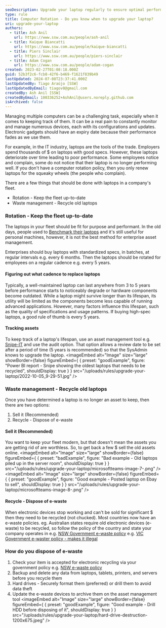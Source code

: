 ```yaml
---
seoDescription: Upgrade your laptop regularly to ensure optimal performance and reduce waste through a computer rotation policy that includes recycling old devices.
type: rule
title: Computer Rotation - Do you know when to upgrade your laptop?
uri: upgrade-your-laptop
authors:
  - title: Ash Anil
    url: https://www.ssw.com.au/people/ash-anil
  - title: Kaique Biancatti
    url: https://www.ssw.com.au/people/kaique-biancatti
  - title: Piers Sinclair
    url: https://www.ssw.com.au/people/piers-sinclair
  - title: Adam Cogan
    url: https://www.ssw.com.au/people/adam-cogan
created: 2023-02-27T01:08:18.000Z
guid: 52b3f2c6-fcb8-42f6-b469-f1621f839b49
lastUpdated: 2024-07-08T23:37:41.000Z
lastUpdatedBy: Tiago Araújo [SSW]
lastUpdatedByEmail: tiagov8@gmail.com
createdBy: Ash Anil [SSW]
createdByEmail: 100336252+AshAnil@users.noreply.github.com
isArchived: false
---
```


Managing multiple computers can be a challenging task, especially when it comes to keeping track of them. It can be a real pain to constantly monitor and manage numerous devices, each with its configurations and updates. Electronic gadgets should have an expiry date because their performance fades as we use them.

For example, in the IT industry, laptops are the tools of the trade. Employers spend thousands of $ on laptops with good specs. However, these laptops deteriorate over time leading to poor performance. Some employees notice and complain, some do not notice that their laptop is no longer performing well. If you don't have a computer rotation policy, then you only renew laptops for the squeaky wheels (the people who complain).

There are a few things that should be done with laptops in a company's fleet.

* Rotation - Keep the fleet up-to-date
* Waste management - Recycle old laptops

### Rotation - Keep the fleet up-to-date

The laptops in your fleet should be fit for purpose and performant. In the old days, people used to [Benchmark their laptops](/do-you-benchmark-your-pc) and it's still useful for personal machines, however, it is not the best method for enterprise asset management.

Enterprises should buy laptops with standardized specs, in batches, at regular intervals e.g. every 6 months. Then the laptops should be rotated for employees on a regular cadence e.g. every 5 years.

#### Figuring out what cadence to replace laptops

Typically, a well-maintained laptop can last anywhere from 3 to 5 years before performance starts to noticeably degrade or hardware components become outdated. While a laptop might survive longer than its lifespan, its utility will be limited as the components become less capable of running advanced applications. However, many factors influence this lifespan, such as the quality of specifications and usage patterns. If buying high-spec laptops, a good rule of thumb is every 5 years.

#### Tracking assets

To keep track of a laptop's lifespan, use an asset management tool e.g. [Snipe-IT](https://snipeitapp.com/) and use the audit option. That option allows a review date to be set after a period of time (5 years is recommended) so that the SysAdmin knows to upgrade the laptop.
<imageEmbed
  alt="Image"
  size="large"
  showBorder={false}
  figureEmbed={ {
    preset: "goodExample",
    figure: "Power BI report - Snipe showing the oldest laptops that needs to be recycled",
    shouldDisplay: true
  } }
  src="/uploads/rules/upgrade-your-laptop/2022-10-05_9-29-51.jpg"
/>

### Waste management - Recycle old laptops

Once you have determined a laptop is no longer an asset to keep, then there are two options:

1. Sell it (Recommended)
2. Recycle - Dispose of e-waste

#### Sell it (Recommended)

You want to keep your fleet modern, but that doesn't mean the assets you are getting rid of are worthless. So, to get back a few $ sell the old assets online.
<imageEmbed
  alt="Image"
  size="large"
  showBorder={false}
  figureEmbed={ {
    preset: "badExample",
    figure: "Bad example - Old laptops piled up in the server room",
    shouldDisplay: true
  } }
  src="/uploads/rules/upgrade-your-laptop/microsoftteams-image-7-.png"
/>
<imageEmbed
  alt="Image"
  size="large"
  showBorder={false}
  figureEmbed={ {
    preset: "goodExample",
    figure: "Good example - Posted laptop on Ebay to sell",
    shouldDisplay: true
  } }
  src="/uploads/rules/upgrade-your-laptop/microsoftteams-image-8-.png"
/>

#### Recycle - Dispose of e-waste

When electronic devices stop working and can't be sold for significant $ then they need to be recycled (not chucked). Most countries now have an e-waste policies.
eg. Australian states require old electronic devices (e-waste) to be recycled, so follow the policy of the country and state your company operates in
e.g. [NSW Government e-waste policy](https://www.epa.nsw.gov.au/your-environment/recycling-and-reuse/warr-strategy/product-stewardship-schemes/ewaste)
e.g. [VIC Government e-waster policy - makes it illegal](https://www.epa.vic.gov.au/for-business/find-a-topic/manage-e-waste)

### How do you dispose of e-waste

1. Check your item is accepted for electronic recycling via your government policy e.g. [NSW e-waste policy](https://www.environment.nsw.gov.au/questions/dispose-or-recycle-e-waste)
2. Backup and delete any data from laptops, tablets, printers, and servers before you recycle them
3. Hard drives - Securely format them (preferred) or drill them to avoid data theft
4. Update the e-waste devices to archive them on the asset management tool
<imageEmbed
  alt="Image"
  size="large"
  showBorder={false}
  figureEmbed={ {
    preset: "goodExample",
    figure: "Good example - Drill HDD before disposing of it",
    shouldDisplay: true
  } }
  src="/uploads/rules/upgrade-your-laptop/hard-drive-destruction-1200x675.jpeg"
/>
